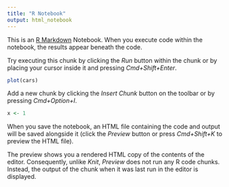 ```yaml
---
title: "R Notebook"
output: html_notebook
---
```


This is an [R Markdown](http://rmarkdown.rstudio.com) Notebook. When you execute code within the notebook, the results appear beneath the code. 

Try executing this chunk by clicking the *Run* button within the chunk or by placing your cursor inside it and pressing *Cmd+Shift+Enter*. 

```r
plot(cars)
```

Add a new chunk by clicking the *Insert Chunk* button on the toolbar or by pressing *Cmd+Option+I*.
```r
x <- 1
```

When you save the notebook, an HTML file containing the code and output will be saved alongside it (click the *Preview* button or press *Cmd+Shift+K* to preview the HTML file). 

The preview shows you a rendered HTML copy of the contents of the editor. Consequently, unlike *Knit*, *Preview* does not run any R code chunks. Instead, the output of the chunk when it was last run in the editor is displayed.

